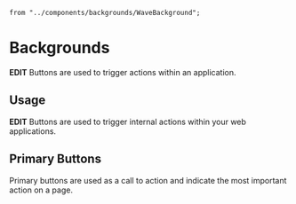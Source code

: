     from "../components/backgrounds/WaveBackground";


<Meta title="Components/Backgrounds" component={WaveBackground} />

# Backgrounds

**EDIT** Buttons are used to trigger actions within an application.

## Usage

**EDIT** Buttons are used to trigger internal actions within your web applications.

## Primary Buttons

Primary buttons are used as a call to action and indicate the most important action on a page.

<Story name="WaveBackground">
    <WaveBackground />
</Story>

